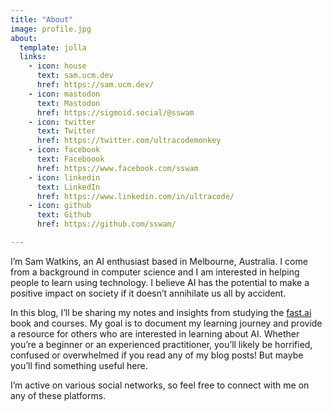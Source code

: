 ```yaml
---
title: "About"
image: profile.jpg
about:
  template: jolla
  links:
    - icon: house
      text: sam.ucm.dev
      href: https://sam.ucm.dev/
    - icon: mastodon
      text: Mastodon
      href: https://sigmoid.social/@sswam
    - icon: twitter
      text: Twitter
      href: https://twitter.com/ultracodemonkey
    - icon: facebook
      text: Faceboook
      href: https://www.facebook.com/sswam
    - icon: linkedin
      text: LinkedIn
      href: https://www.linkedin.com/in/ultracode/
    - icon: github
      text: Github
      href: https://github.com/sswam/

---
```


I'm Sam Watkins, an AI enthusiast based in Melbourne, Australia. I come from a background in computer science and I am interested in helping people to learn using technology. I believe AI has the potential to make a positive impact on society if it doesn't annihilate us all by accident.

In this blog, I'll be sharing my notes and insights from studying the [fast.ai](https://fast.ai) book and courses. My goal is to document my learning journey and provide a resource for others who are interested in learning about AI. Whether you're a beginner or an experienced practitioner, you'll likely be horrified, confused or overwhelmed if you read any of my blog posts!  But maybe you'll find something useful here.

I'm active on various social networks, so feel free to connect with me on any of these platforms.
